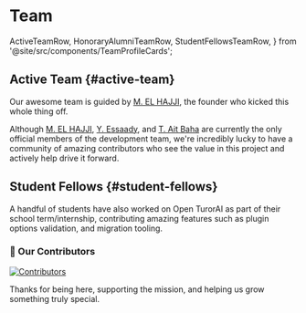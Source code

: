 # Team

  ActiveTeamRow,
  HonoraryAlumniTeamRow,
  StudentFellowsTeamRow,
} from '@site/src/components/TeamProfileCards';

## Active Team {#active-team}

Our awesome team is guided by [M. EL HAJJI](https://github.com/pr-elhajji), the founder who kicked this whole thing off.

Although [M. EL HAJJI](https://github.com/pr-elhajji), [Y. Essaady](https://github.com/essaady), and [T. Ait Baha](https://github.com/tarekai) are currently the only official members of the development team, we're incredibly lucky to have a community of amazing contributors who see the value in this project and actively help drive it forward.

<ActiveTeamRow />

## Student Fellows {#student-fellows}

A handful of students have also worked on Open TurorAI as part of their school term/internship, contributing amazing features such as plugin options validation, and migration tooling.

<StudentFellowsTeamRow />

### 💓 Our Contributors

<a href="https://github.com/open-webui/open-webui/graphs/contributors">
  <img
    src="https://contrib.rocks/image?repo=pr-elhajji/open-tutor-ai-CE"
    alt="Contributors"
  />
</a>

Thanks  for being here, supporting the mission, and helping us grow something truly special.

